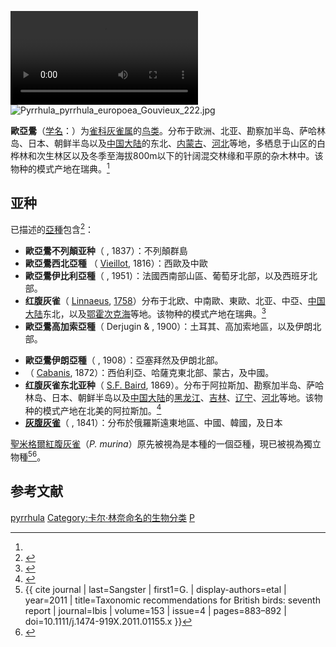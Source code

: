 {{Speciesbox
| name = 红腹灰雀
| status = LC 
| status_system = IUCN3.1
| status_ref = <ref>* {{IUCN2006|assessors='''[[BirdLife_International|BirdLife International]]'''|year=2004|id=53491|title=Pyrrhula pyrrhula|downloaded=12 May 2006}}</ref>
| image = Bullfinch at Pennington Flash.jpg
| image_width = 260px
| image2 = Bullfinch (Pyrrhula pyrrhula) (W1CDR0001509 BD14).ogg
| genus = Pyrrhula
| species = pyrrhula
| authority = ([[卡尔·林奈|Linnaeus]])<ref name='id4317'>{{cite web| url =http://www.bioinfo.cn/db05/BjdwSpecies.php?action=view&id=4317| title =红腹灰雀| work =《中国动物物种编目数据库》| publisher =中国科学院微生物研究所| author =中国科学院动物研究所| accessdate =2009-04-04| deadurl =yes| archiveurl =https://web.archive.org/web/20160305021002/http://www.bioinfo.cn/db05/BjdwSpecies.php?action=view&id=4317| archivedate =2016-03-05}}</ref>
}}
[[File:_Male_bullfinch_(Pyrrhula_pyrrhula)_feeding_on_sunflower_seed.webm|thumb]]
[[File:Pyrrhula_pyrrhula_europoea_Gouvieux_222.jpg|thumb]]

'''歐亞鷽'''（[[学名|学名]]：{{lang|la|''Pyrrhula pyrrhula''}}）为[[雀科|雀科]][[灰雀属|灰雀属]]的[[鸟类|鸟类]]。分布于欧洲、北亚、勘察加半岛、萨哈林岛、日本、朝鲜半岛以及[[中国大陆|中国大陆]]的东北、[[内蒙古|内蒙古]]、[[河北|河北]]等地，多栖息于山区的白桦林和次生林区以及冬季至海拔800m以下的针阔混交林缘和平原的杂木林中。该物种的模式产地在瑞典。<ref name='id4317'/>

== 亚种 ==
已描述的[[亞種|亞種]]包含<ref>{{cite web |url=http://ibc.lynxeds.com/species/eurasian-bullfinch-pyrrhula-pyrrhula |title=Eurasian Bullfinch |accessdate=1 July 2012 |work=Internet Bird Collection (HBW 15, p. 609) |publisher=Lynx Editions |year=2010 |archive-date=2016-06-02 |archive-url=https://web.archive.org/web/20160602231723/http://ibc.lynxeds.com/species/eurasian-bullfinch-pyrrhula-pyrrhula |dead-url=no }}</ref>：
*'''歐亞鷽不列顛亚种'''（{{lang|la|''P. p. pileata''}} {{tsl|en|William MacGillivray||W. MacGillivray}}, 1837）：不列顛群島
* '''歐亞鷽西北亞種''' （{{lang|la|''P. p. europaea''}} [[路易·让·皮埃尔·维埃约|Vieillot]], 1816）：西歐及中歐
* '''歐亞鷽伊比利亞種'''（{{lang|la|''P. p. iberiae''}}  {{tsl|en|Karel Voous||Voous}}, 1951）：法國西南部山區、葡萄牙北部，以及西班牙北部。
* '''红腹灰雀'''（{{lang|la|''P. p. pyrrhula''}} [[卡尔·林奈|Linnaeus]], [[自然系统第十版|1758]]）分布于北欧、中南歐、東歐、北亚、中亞、[[中国大陆|中国大陆]]东北，以及[[鄂霍次克海|鄂霍次克海]]等地。该物种的模式产地在瑞典。<ref name='id4319'>{{cite web| url =http://www.bioinfo.cn/db05/BjdwSpecies.php?action=view&id=4319| title =红腹灰雀指名亚种| work =《中国动物物种编目数据库》| publisher =中国科学院微生物研究所| author =中国科学院动物研究所| accessdate =2009-04-04| deadurl =yes| archiveurl =https://web.archive.org/web/20160305071217/http://www.bioinfo.cn/db05/BjdwSpecies.php?action=view&id=4319| archivedate =2016-03-05}}</ref>
* '''歐亞鷽高加索亞種'''（{{lang|la|''P. p. rossikowi''}} Derjugin & {{tsl|en|Valentin Bianchi||Bianchi}}, 1900）：土耳其、高加索地區，以及伊朗北部。

*  '''歐亞鷽伊朗亞種'''（{{lang|la|''P. p. caspica''}} {{tsl|en|Harry Forbes Witherby||Witherby}}, 1908）：亞塞拜然及伊朗北部。
* '''{{tsl|en|Baikal bullfinch|歐亞鷽貝加爾亞種|}}'''（{{lang|la|''P. p. cineracea''}} [[吉恩·路易斯·卡巴尼斯|Cabanis]], 1872）：西伯利亞、哈薩克東北部、蒙古，及中國。
* '''红腹灰雀东北亚种'''（{{lang|la|''P. p. cassini''}} [[斯賓塞·富勒頓·貝爾德|S.F. Baird]], 1869）。分布于阿拉斯加、勘察加半岛、萨哈林岛、日本、朝鲜半岛以及[[中国大陆|中国大陆]]的[[黑龙江|黑龙江]]、[[吉林|吉林]]、[[辽宁|辽宁]]、[[河北|河北]]等地。该物种的模式产地在北美的阿拉斯加。<ref name='id4318'>{{cite web| url =http://www.bioinfo.cn/db05/BjdwSpecies.php?action=view&id=4318| title =红腹灰雀东北亚种| work =《中国动物物种编目数据库》| publisher =中国科学院微生物研究所| author =中国科学院动物研究所| accessdate =2009-04-04| deadurl =yes| archiveurl =https://web.archive.org/web/20160305024814/http://www.bioinfo.cn/db05/BjdwSpecies.php?action=view&id=4318| archivedate =2016-03-05}}</ref>
* '''[[灰腹灰雀|灰腹灰雀]]'''（{{lang|la|''P. p. griseiventris''}} {{tsl|en|Frédéric de Lafresnaye||Lafresnaye}}, 1841）：分布於俄羅斯遠東地區、中國、韓國，及日本

[[聖米格爾紅腹灰雀|聖米格爾紅腹灰雀]]（''P. murina''）原先被視為是本種的一個亞種，現已被視為獨立物種<ref>{{ cite journal | last=Sangster | first1=G. | display-authors=etal | year=2011 | title=Taxonomic recommendations for British birds: seventh report | journal=Ibis | volume=153 | issue=4 | pages=883–892 | doi=10.1111/j.1474-919X.2011.01155.x }}</ref><ref name=ioc>{{cite web | editor1-last=Gill | editor1-first=Frank | editor2-last=Donsker | editor2-first=David | title=Finches, euphonias | work=World Bird List Version 5.3 | url=http://www.worldbirdnames.org/bow/finches/ | publisher=International Ornithologists' Union | accessdate=23 August 2015 | archive-date=2021-04-28 | archive-url=https://web.archive.org/web/20210428025624/https://www.worldbirdnames.org/bow/finches/ | dead-url=no }}</ref>。

== 参考文献 ==
{{reflist}}
{{Taxonbar|from=Q25382}}

[[Category:灰雀属|pyrrhula]]
[[Category:卡尔·林奈命名的生物分类|Category:卡尔·林奈命名的生物分类]]
[[Category:1758年描述的鳥類|P]]